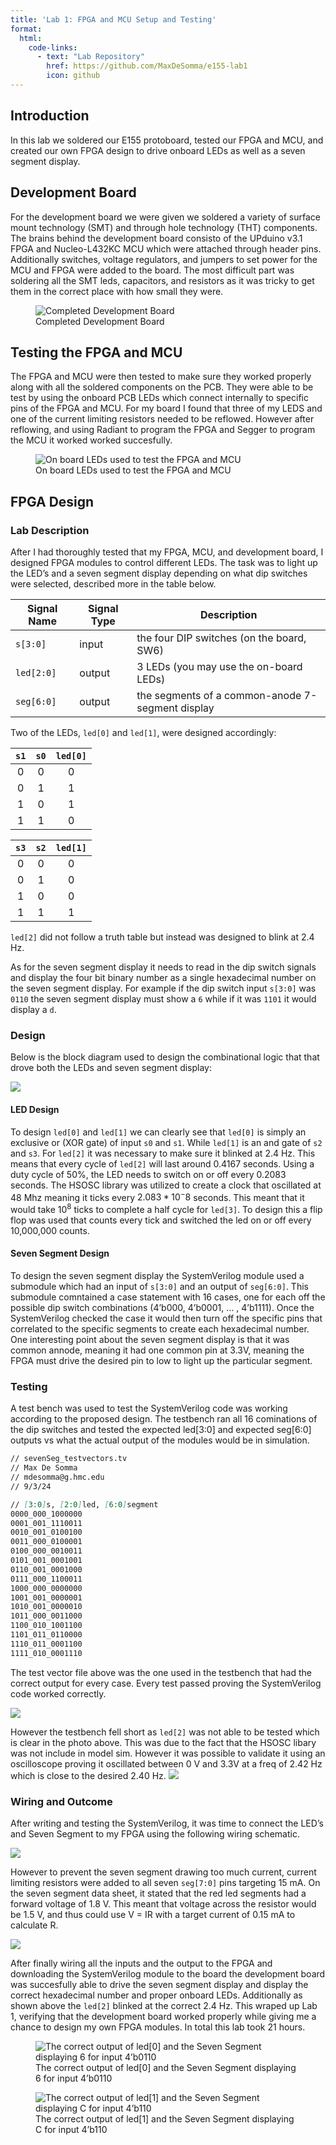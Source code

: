 ```yaml
---
title: 'Lab 1: FPGA and MCU Setup and Testing'
format:
  html:
    code-links:
      - text: "Lab Repository"
        href: https://github.com/MaxDeSomma/e155-lab1
        icon: github
---
```


## Introduction
In this lab we soldered our E155 protoboard, tested our FPGA and MCU, and  created our own FPGA design to drive onboard LEDs as well as a seven segment display.

## Development Board
For the development board we were given we soldered a variety of surface mount technology (SMT) and through hole technology (THT) components. The brains behind the development board consisto of the UPduino v3.1 FPGA and Nucleo-L432KC MCU which were attached through header pins. Additionally switches, voltage regulators, and jumpers to set power for the MCU and FPGA were added to the board. The most difficult part was soldering all the SMT leds, capacitors, and resistors as it was tricky to get them in the correct place with how small they were.

![Completed Development Board](images/protoboard.png)

## Testing the FPGA and MCU
The FPGA and MCU were then tested to make sure they worked properly along with all the soldered components on the PCB. They were able to be test by using the onboard PCB LEDs which connect internally to specific pins of the FPGA and MCU. For my board I found that three of my LEDS and one of the current limiting resistors needed to be reflowed. However after reflowing, and using Radiant to program the FPGA and Segger to program the MCU it worked worked succesfully.

![On board LEDs used to test the FPGA and MCU](images/onBoardLeds.png)

## FPGA Design
### Lab Description
After I had thoroughly tested that my FPGA, MCU, and development board, I designed FPGA modules to control different LEDs. The task was to light up the LED's and a seven segment display depending on what dip switches were selected, described more in the table below. 

| Signal  Name | Signal Type | Description |
|--------------|-------------|-------------|
| `s[3:0]`  | input| the four DIP switches (on the board, SW6) |
| `led[2:0]`| output| 3 LEDs (you may use the on-board LEDs) |
| `seg[6:0]`| output| the segments of a common-anode 7-segment display |

Two of the LEDs, `led[0]` and `led[1]`, were designed accordingly:

::: {.center-table}
| `s1` | `s0` | `led[0]` |
|:----:|:----:|:--------:|
| 0  | 0  | 0    |
| 0  | 1  | 1     |
| 1  | 0  | 1     |
| 1  | 1  | 0    |
:::

::: {.center-table}
| `s3` | `s2` | `led[1]` |
|:----:|:----:|:--------:|
| 0    | 0    | 0      |
| 0    | 1    | 0      |
| 1    | 0    | 0      |
| 1    | 1    | 1       |
:::

`led[2]` did not follow a truth table but instead was designed to blink at 2.4 Hz. 

As for the seven segment display it needs to read in the dip switch signals and display the four bit binary number as a single hexadecimal number on the seven segment display. For example if the dip switch input `s[3:0]` was `0110` the seven segment display must show a `6` while if it was `1101` it would display a `d`.

### Design
Below is the block diagram used to design the combinational logic that that drove both the LEDs and seven segment display:

![](images/lab1BlockDiagram.png)

#### LED Design

To design `led[0]` and `led[1]` we can clearly see that `led[0]` is simply an exclusive or (XOR gate) of input `s0` and `s1`. While `led[1]` is an and gate of `s2` and `s3`. For `led[2]` it was necessary to make sure it blinked at 2.4 Hz. This means that every cycle of `led[2]` will last around 0.4167 seconds. Using a duty cycle of 50%, the LED needs to switch on or off every 0.2083 seconds. The HSOSC library was utilized to create a clock that oscillated at 48 Mhz meaning it ticks every $2.083*10^-8$ seconds. This meant that it would take $10^8$ ticks to complete a half cycle for `led[3]`. To design this a flip flop was used that counts every tick and switched the led on or off every 10,000,000 counts.

#### Seven Segment Design
To design the seven segment display the SystemVerilog module used a submodule which had an input of `s[3:0]` and an output of `seg[6:0]`. This submodule comntained a case statement with 16 cases, one for each off the possible dip switch combinations (4'b000, 4'b0001, ... , 4'b1111). Once the SystemVerilog checked the case it would then turn off the specific pins that correlated to the specific segments to create each hexadecimal number. One interesting point about the seven segment display is that it was common annode, meaning it had one common pin at 3.3V, meaning the FPGA must drive the desired pin to low to light up the particular segment.

### Testing
A test bench was used to test the SystemVerilog code was working according to the proposed design. The testbench ran all 16 cominations of the dip switches and tested the expected led[3:0] and expected seg[6:0] outputs vs what the actual output of the modules would be in simulation. 

```markdown
// sevenSeg_testvectors.tv
// Max De Somma
// mdesomma@g.hmc.edu
// 9/3/24

// [3:0]s, [2:0]led, [6:0]segment
0000_000_1000000
0001_001_1110011
0010_001_0100100
0011_000_0100001
0100_000_0010011
0101_001_0001001
0110_001_0001000
0111_000_1100011
1000_000_0000000
1001_001_0000001
1010_001_0000010
1011_000_0011000
1100_010_1001100
1101_011_0110000
1110_011_0001100
1111_010_0001110
```

The test vector file above was the one used in the testbench that had the correct output for every case. Every test passed proving the SystemVerilog code worked correctly. 

![](images/testBench.png)

However the testbench fell short as `led[2]` was not able to be tested which is clear in the photo above. This was due to the fact that the HSOSC libary was not include in model sim. However it was possible to validate it using an oscilloscope proving it oscillated between 0 V and 3.3V at a freq of 2.42 Hz which is close to the desired 2.40 Hz. 
![](images/2.4HzLED.png)

### Wiring and Outcome
After writing and testing the SystemVerilog, it was time to connect the LED's and Seven Segment to my FPGA using the following wiring schematic.

![](images/pinLayout.png)

However to prevent the seven segment drawing too much current, current limiting resistors were added to all seven `seg[7:0]` pins targeting 15 mA. On the seven segment data sheet, it stated that the red led segments had a forward voltage of 1.8 V. This meant that voltage across the resistor would be 1.5 V, and thus could use V = IR with a target current of 0.15 mA to calculate R.

![](images/currentLimitingResistor.png)

 After finally wiring all the inputs and the output to the FPGA and downloading the SystemVerilog module to the board the development board was succesfully able to drive the seven segment display and display the correct hexadecimal number and proper onboard LEDs. Additionally as shown above the `led[2]` blinked at the correct 2.4 Hz. This wraped up Lab 1, verifying that the development board worked properly while giving me a chance to design my own FPGA modules. In total this lab took 21 hours. 

 ![The correct output of led[0] and the Seven Segment displaying 6 for input 4'b0110](images/display6.jpg)
 
 ![The correct output of led[1] and the Seven Segment displaying C for input 4'b110](images/displayC.jpg)
